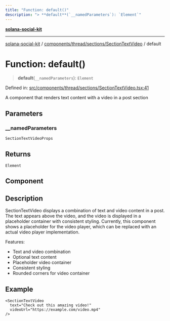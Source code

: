 ```yaml
---
title: "Function: default()"
description: "> **default**(`__namedParameters`): `Element`"
---
```


[**solana-social-kit**](../../../../../README.mdx)

***

[solana-social-kit](../../../../../README.mdx) / [components/thread/sections/SectionTextVideo](../README.mdx) / default

# Function: default()

> **default**(`__namedParameters`): `Element`

Defined in: [src/components/thread/sections/SectionTextVideo.tsx:41](https://github.com/SendArcade/solana-social-starter/blob/03568260ca96ed63f77049843c721de1cb011893/src/components/thread/sections/SectionTextVideo.tsx#L41)

A component that renders text content with a video in a post section

## Parameters

### \_\_namedParameters

`SectionTextVideoProps`

## Returns

`Element`

## Component

## Description

SectionTextVideo displays a combination of text and video content in a post.
The text appears above the video, and the video is displayed in a placeholder
container with consistent styling. Currently, this component shows a placeholder
for the video player, which can be replaced with an actual video player implementation.

Features:
- Text and video combination
- Optional text content
- Placeholder video container
- Consistent styling
- Rounded corners for video container

## Example

```tsx
<SectionTextVideo
  text="Check out this amazing video!"
  videoUrl="https://example.com/video.mp4"
/>
```
